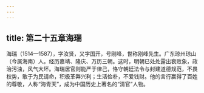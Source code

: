 ```yaml
---
---
---
```

title: 第二十五章海瑞
---



海瑞（1514—1587），字汝贤，又字国开，号刚峰，世称刚峰先生。广东琼州琼山（今属海南）人。经历嘉靖、隆庆、万历三朝。这时，明朝已处处露出衰败象，政治污浊，风气大坏。海瑞居官则能严于律己，恪守朝廷法令与封建道德规范，不畏权势，敢于为民请命，积极革弊兴利；生活俭朴，不爱钱财。他的言行赢得了百姓的尊敬，人称“海青天”，成为中国历史上著名的“清官”人物。